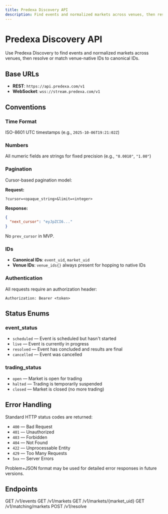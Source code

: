 ```yaml
---
title: Predexa Discovery API
description: Find events and normalized markets across venues, then resolve or match native IDs to canonical IDs.
---
```


# Predexa Discovery API

Use Predexa Discovery to find events and normalized markets across venues, then resolve or match venue-native IDs to canonical IDs.

## Base URLs

- **REST**: `https://api.predexa.com/v1`
- **WebSocket**: `wss://stream.predexa.com/v1`

## Conventions

### Time Format
ISO-8601 UTC timestamps (e.g., `2025-10-06T19:21:02Z`)

### Numbers
All numeric fields are strings for fixed precision (e.g., `"0.0010"`, `"1.00"`)

### Pagination
Cursor-based pagination model:

**Request:**
```
?cursor=<opaque_string>&limit=<integer>
```

**Response:**
```json
{
  "next_cursor": "eyJpZCI6..."
}
```

No `prev_cursor` in MVP.

### IDs

- **Canonical IDs**: `event_uid`, `market_uid`
- **Venue IDs**: `venue_ids{}` always present for hopping to native IDs

### Authentication

All requests require an authorization header:

```
Authorization: Bearer <token>
```

## Status Enums

### event_status
- `scheduled` — Event is scheduled but hasn't started
- `live` — Event is currently in progress
- `resolved` — Event has concluded and results are final
- `cancelled` — Event was cancelled

### trading_status
- `open` — Market is open for trading
- `halted` — Trading is temporarily suspended
- `closed` — Market is closed (no more trading)

## Error Handling

Standard HTTP status codes are returned:

- `400` — Bad Request
- `401` — Unauthorized
- `403` — Forbidden
- `404` — Not Found
- `422` — Unprocessable Entity
- `429` — Too Many Requests
- `5xx` — Server Errors

Problem+JSON format may be used for detailed error responses in future versions.

## Endpoints

<CardGroup cols={2}>
  <Card title="List Events" icon="calendar" href="/pages/discovery/events">
    GET /v1/events
  </Card>
  <Card title="List Markets" icon="chart-line" href="/pages/discovery/markets">
    GET /v1/markets
  </Card>
  <Card title="Market Detail" icon="magnifying-glass" href="/pages/discovery/market-detail">
    GET /v1/markets/{market_uid}
  </Card>
  <Card title="Matching Markets" icon="link" href="/pages/discovery/matching">
    GET /v1/matching/markets
  </Card>
  <Card title="Resolve Selectors" icon="arrows-rotate" href="/pages/discovery/resolve">
    POST /v1/resolve
  </Card>
</CardGroup>
